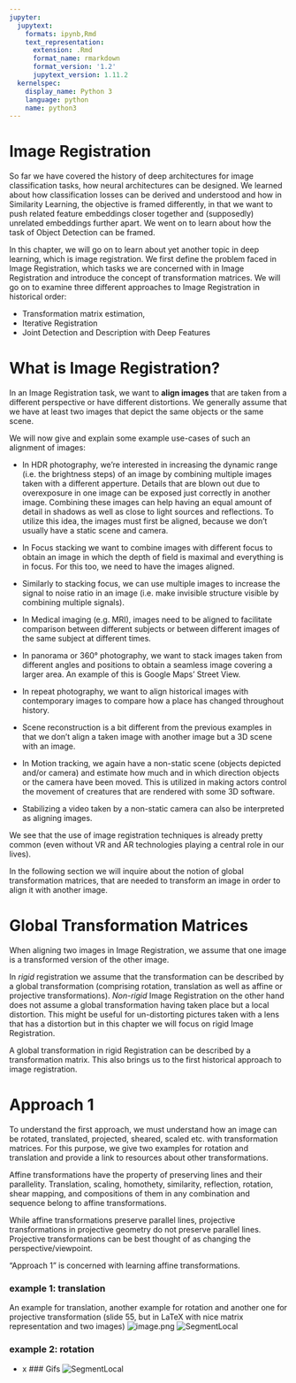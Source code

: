 ```yaml
---
jupyter:
  jupytext:
    formats: ipynb,Rmd
    text_representation:
      extension: .Rmd
      format_name: rmarkdown
      format_version: '1.2'
      jupytext_version: 1.11.2
  kernelspec:
    display_name: Python 3
    language: python
    name: python3
---
```


# Image Registration


So far we have covered the history of deep architectures for image classification tasks, how neural architectures can be designed. We learned about how classification losses can be derived and understood and how in Similarity Learning, the objective is framed differently, in that we want to push related feature embeddings closer together and (supposedly) unrelated embeddings further apart. We went on to learn about how the task of Object Detection can be framed. 

In this chapter, we will go on to learn about yet another topic in deep learning, which is image registration. We first define the problem faced in Image Registration, which tasks we are concerned with in Image Registration and introduce the concept of transformation matrices. We will go on to examine three different approaches to Image Registration in historical order: 

- Transformation matrix estimation, 
- Iterative Registration
- Joint Detection and Description with Deep Features




# What is Image Registration?

In an Image Registration task, we want to **align images** that are taken from a different perspective or have different distortions. We generally assume that we have at least two images that depict the same objects or the same scene. 

We will now give and explain some example use-cases of such an alignment of images:

<!-- #region -->
- In HDR photography, we're interested in increasing the dynamic range (i.e. the brightness steps) of an image by combining multiple images taken with a different apperture. Details that are blown out due to overexposure in one image can be exposed just correctly in another image. Combining these images can help having an equal amount of detail in shadows as well as close to light sources and reflections. To utilize this idea, the images must first be aligned, because we don't usually have a static scene and camera.


- In Focus stacking we want to combine images with different focus to obtain an image in which the depth of field is maximal and everything is in focus. For this too, we need to have the images aligned.


- Similarly to stacking focus, we can use multiple images to increase the signal to noise ratio in an image (i.e. make invisible structure visible by combining multiple signals).


- In Medical imaging (e.g. MRI), images need to be aligned to facilitate comparison between different subjects or between different images of the same subject at different times.


- In panorama or 360° photography, we want to stack images taken from different angles and positions to obtain a seamless image covering a larger area. An example of this is Google Maps' Street View.


- In repeat photography, we want to align historical images with contemporary images to compare how a place has changed throughout history.

- Scene reconstruction is a bit different from the previous examples in that we don't align a taken image with another image but a 3D scene with an image.


- In Motion tracking, we again have a non-static scene (objects depicted and/or camera) and estimate how much and in which direction objects or the camera have been moved. This is utilized in making actors control the movement of creatures that are rendered with some 3D software.


- Stabilizing a video taken by a non-static camera can also be interpreted as aligning images. 


We see that the use of image registration techniques is already pretty common (even without VR and AR technologies playing a central role in our lives).


In the following section we will inquire about the notion of global transformation matrices, that are needed to transform an image in order to align it with another image.
<!-- #endregion -->

# Global Transformation Matrices

When aligning two images in Image Registration, we assume that one image is a transformed version of the other image. 

In *rigid* registration we assume that the transformation can be described by a global transformation (comprising rotation, translation as well as affine or projective transformations). *Non-rigid* Image Registration on the other hand does not assume a global transformation having taken place but a local distortion. This might be useful for un-distorting pictures taken with a lens that has a distortion but in this chapter we will focus on rigid Image Registration.

A global transformation in rigid Registration can be described by a transformation matrix. This also brings us to the first historical approach to image registration.

<!-- #region -->
# Approach 1

To understand the first approach, we must understand how an image can be rotated, translated, projected, sheared, scaled etc. with transformation matrices. For this purpose, we give two examples for rotation and translation and provide a link to resources about other transformations.

Affine transformations have the property of preserving lines and their parallelity. Translation, scaling, homothety, similarity, reflection, rotation, shear mapping, and compositions of them in any combination and sequence belong to affine transformations.

While affine transformations preserve parallel lines, projective transformations in projective geometry do not preserve parallel lines. Projective transformations can be best thought of as changing the perspective/viewpoint.

"Approach 1" is concerned with learning affine transformations.

### example 1: translation
An example for translation, another example for rotation and another one for projective transformation (slide 55, but in LaTeX with nice matrix representation and two images)
![image.png](attachment:image.png)
![SegmentLocal](gifs/translate_transformation.gif "segment")


### example 2: rotation

- x
<!-- #endregion -->
### Gifs
![SegmentLocal](gifs/LinearTransformation.gif "segment")








```python
 
```
